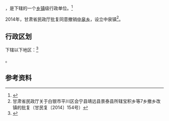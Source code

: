 {{中国乡级行政区|62/04/23/200/000}}

'''{{PAGENAMEBASE}}'''，是{{PRC admin/fullname|62/04/23/200/000|3}}下辖的一个[[乡镇|乡镇]]级行政单位。<ref>{{PRC admin/ref sgc|{{PRC admin/parent|62/04/23/200/000}}}}</ref>

2014年，甘肃省民政厅批复同意撤销[[中泉乡|中泉乡]]，设立中泉镇<ref>甘肃省民政厅关于白银市平川区会宁县靖远县景泰县所辖宝积乡等7乡撤乡改镇的批复（甘民复〔2014〕154号）</ref>。

== 行政区划 ==

{{PAGENAMEBASE}}下辖以下地区：<ref>{{PRC admin/ref sgc|62/04/23/200/000}}</ref>

{{PRC admin/children|62/04/23/200/000}}。

== 参考资料 ==

{{reflist}}

{{行政区划小作品}}
{{PRC admin/navcat|62/04/23/200/000}}